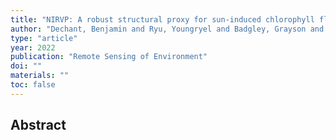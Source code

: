 ```yaml
---
title: "NIRVP: A robust structural proxy for sun-induced chlorophyll fluorescence and photosynthesis across scales"
author: "Dechant, Benjamin and Ryu, Youngryel and Badgley, Grayson and Kohler, Philipp and Rascher, Uwe and Migliavacca, Mirco and Zhang, Yongguang and Tagliabue, Giulia and Guan, Kaiyu and Rossini, Micol and others"
type: "article"
year: 2022
publication: "Remote Sensing of Environment"
doi: ""
materials: ""
toc: false
---
```


## Abstract


